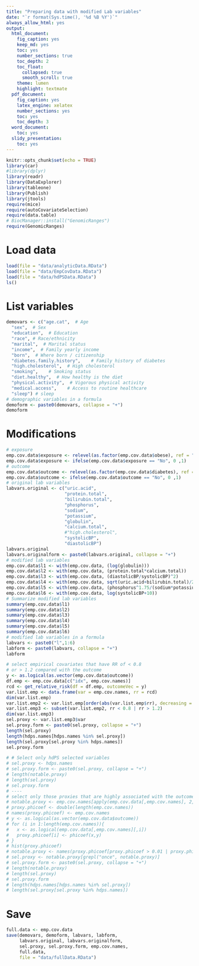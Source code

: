 ```yaml
---
title: "Preparing data with modified Lab variables"
date: "`r format(Sys.time(), '%d %B %Y')`"
always_allow_html: yes
output:
  html_document:
    fig_caption: yes
    keep_md: yes
    toc: yes
    number_sections: true
    toc_depth: 2
    toc_float: 
      collapsed: true
      smooth_scroll: true
    theme: lumen
    highlight: textmate
  pdf_document:
    fig_caption: yes
    latex_engine: xelatex
    number_sections: yes
    toc: yes
    toc_depth: 3
  word_document:
    toc: yes
  slidy_presentation:
    toc: yes  
---
```


```r
knitr::opts_chunk$set(echo = TRUE)
library(car)
#library(dplyr)
library(readr)
library(DataExplorer)
library(tableone)
library(Publish)
library(jtools)
require(mice)
require(autoCovariateSelection)
require(data.table)
# BiocManager::install("GenomicRanges")
require(GenomicRanges)
```


# Load data

```r
load(file = "data/analyticData.RData") 
load(file = "data/EmpCovData.RData")
load(file = "data/hdPSData.RData") 
ls()
```

# List variables

```r
demovars <- c("age.cat",  # Age
  "sex",  # Sex
  "education",  # Education
  "race", # Race/ethnicity 
  "marital",  # Marital status
  "income",  # Family yearly income
  "born",  # Where born / citizenship 
  "diabetes.family.history",    # Family history of diabetes
  "high.cholesterol",  # High cholesterol
  "smoking",    # Smoking status
  "diet.healthy",  # How healthy is the diet 
  "physical.activity",  # Vigorous physical activity 
  "medical.access",    # Access to routine healthcare
  "sleep") # sleep
# demographic variables in a formula
demoform <- paste0(demovars, collapse = "+")
demoform
```

# Modifications

```r
# exposure
emp.cov.data$exposure <- relevel(as.factor(emp.cov.data$obese), ref = "No")
emp.cov.data$exposure <- ifelse(emp.cov.data$exposure == "No", 0 ,1)
# outcome
emp.cov.data$outcome <- relevel(as.factor(emp.cov.data$diabetes), ref = "No")
emp.cov.data$outcome <- ifelse(emp.cov.data$outcome == "No", 0 ,1)
# original lab variables
labvars.original <- c("uric.acid", 
                      "protein.total", 
                      "bilirubin.total", 
                      "phosphorus",
                      "sodium", 
                      "potassium", 
                      "globulin", 
                      "calcium.total", 
                      #"high.cholesterol",
                      "systolicBP", 
                      "diastolicBP")
labvars.original
labvars.originalform <- paste0(labvars.original, collapse = "+")
# modified lab variables
emp.cov.data$l1 <- with(emp.cov.data, (log(globulin)))
emp.cov.data$l2 <- with(emp.cov.data, (protein.total*calcium.total))
emp.cov.data$l3 <- with(emp.cov.data, (diastolicBP/systolicBP)^2)
emp.cov.data$l4 <- with(emp.cov.data, sqrt(uric.acid+bilirubin.total)/2)
emp.cov.data$l5 <- with(emp.cov.data, (phosphorus^1.75/(sodium*potassium)))
emp.cov.data$l6 <- with(emp.cov.data, log(systolicBP+10))
# Summarize modified lab variables
summary(emp.cov.data$l1)
summary(emp.cov.data$l2)
summary(emp.cov.data$l3)
summary(emp.cov.data$l4)
summary(emp.cov.data$l5)
summary(emp.cov.data$l6)
# modified lab variables in a formula
labvars <- paste0("l",1:6)
labform <- paste0(labvars, collapse = "+")
labform
```


```r
# select empirical covariates that have RR of < 0.8 
# or > 1.2 compared with the outcome
y <- as.logical(as.vector(emp.cov.data$outcome))
df.emp <- emp.cov.data[c("idx", emp.cov.names)]
rcd <- get_relative_risk(df = df.emp, outcomeVec = y)
var.list.emp <- data.frame(var = emp.cov.names, rr = rcd)
dim(var.list.emp)
var.list.emp2 <- var.list.emp[order(abs(var.list.emp$rr), decreasing = TRUE), ]
var.list.emp3 <- subset(var.list.emp2, rr < 0.8 | rr > 1.2)
dim(var.list.emp3)
sel.proxy <- var.list.emp3$var
sel.proxy.form <- paste0(sel.proxy, collapse = "+")
length(sel.proxy)
length(hdps.names[hdps.names %in% sel.proxy])
length(sel.proxy[sel.proxy %in% hdps.names])
sel.proxy.form
```


```r
# # Select only hdPS selected variables
# sel.proxy <- hdps.names
# sel.proxy.form <- paste0(sel.proxy, collapse = "+")
# length(notable.proxy)
# length(sel.proxy)
# sel.proxy.form
# ----
# select only those proxies that are highly associated with the outcome
# notable.proxy <- emp.cov.names[apply(emp.cov.data[,emp.cov.names], 2, sum) >= 200]
# proxy.phicoef <- double(length(emp.cov.names))
# names(proxy.phicoef) <- emp.cov.names
# y <- as.logical(as.vector(emp.cov.data$outcome))
# for (i in 1:length(emp.cov.names)){
#   x <- as.logical(emp.cov.data[,emp.cov.names][,i])
#   proxy.phicoef[i] <- phicoef(x,y)
# }
# hist(proxy.phicoef)
# notable.proxy <- names(proxy.phicoef[proxy.phicoef > 0.01 | proxy.phicoef < -0.01])
# sel.proxy <- notable.proxy[grepl("once", notable.proxy)]
# sel.proxy.form <- paste0(sel.proxy, collapse = "+")
# length(notable.proxy)
# length(sel.proxy)
# sel.proxy.form
# length(hdps.names[hdps.names %in% sel.proxy])
# length(sel.proxy[sel.proxy %in% hdps.names])
```


# Save

```r
full.data <- emp.cov.data
save(demovars, demoform, labvars, labform, 
     labvars.original, labvars.originalform,
     sel.proxy, sel.proxy.form, emp.cov.names,
     full.data, 
     file = "data/fullData.RData") 
```